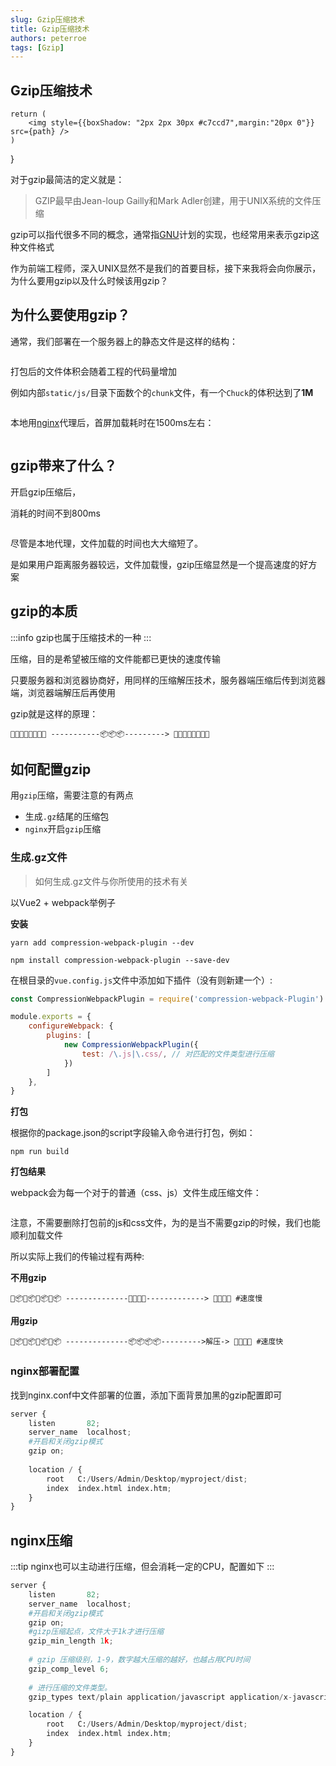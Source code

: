 ```yaml
---
slug: Gzip压缩技术
title: Gzip压缩技术
authors: peterroe
tags: [Gzip]
---
```



## Gzip压缩技术

    return (
        <img style={{boxShadow: "2px 2px 30px #c7ccd7",margin:"20px 0"}} src={path} />
    )
}



对于gzip最简洁的定义就是：

>GZIP最早由Jean-loup Gailly和Mark Adler创建，用于UNIX系统的文件压缩

gzip可以指代很多不同的概念，通常指[GNU](https://baike.baidu.com/item/GNU%E8%AE%A1%E5%88%92)计划的实现，也经常用来表示gzip这种文件格式

作为前端工程师，深入UNIX显然不是我们的首要目标，接下来我将会向你展示，为什么要用gzip以及什么时候该用gzip？

## 为什么要使用gzip？

通常，我们部署在一个服务器上的静态文件是这样的结构：

<Image path="https://img-blog.csdnimg.cn/f33b2806a44a41889fbc91188a687aea.png"/>

打包后的文件体积会随着工程的代码量增加

例如内部`static/js/`目录下面数个的`chunk`文件，有一个`Chuck`的体积达到了**1M**

<Image path="https://img-blog.csdnimg.cn/a43078d92fa74404858acd6f5f65fe0a.png"/>

本地用[nginx](http://nginx.org/en/download.html)代理后，首屏加载耗时在1500ms左右：

<Image path="https://img-blog.csdnimg.cn/34f55e22deef4d1db1bd272bd02eb9ec.png"/>

## gzip带来了什么？

开启gzip压缩后，

消耗的时间不到800ms

<Image path="https://img-blog.csdnimg.cn/465b46f7bbe140ddbe8422b57b40cacf.png"/>

尽管是本地代理，文件加载的时间也大大缩短了。

是如果用户距离服务器较远，文件加载慢，gzip压缩显然是一个提高速度的好方案

## gzip的本质

:::info
gzip也属于压缩技术的一种
:::

压缩，目的是希望被压缩的文件能都已更快的速度传输

只要服务器和浏览器协商好，用同样的压缩解压技术，服务器端压缩后传到浏览器端，浏览器端解压后再使用

gzip就是这样的原理：

```
🍕🍔🍟🌭🍿🧀🍗🍖 -----------📦📦📦---------> 🍕🍔🍟🌭🍿🧀🍗🍖
```

## 如何配置gzip

用`gzip`压缩，需要注意的有两点
* 生成`.gz`结尾的压缩包
* `nginx`开启`gzip`压缩

### 生成.gz文件

>如何生成.gz文件与你所使用的技术有关

以Vue2 + webpack举例子

**安装**


<Tabs>
<TabItem value="Yarn" label="Yarn" default>

```shell
yarn add compression-webpack-plugin --dev   
```

</TabItem>
<TabItem value="npm" label="npm">

```shell
npm install compression-webpack-plugin --save-dev
```

</TabItem>
</Tabs>

在根目录的`vue.config.js`文件中添加如下插件（没有则新建一个）:

```js title="vue.config.js配置"
const CompressionWebpackPlugin = require('compression-webpack-Plugin')

module.exports = {
    configureWebpack: {
        plugins: [
            new CompressionWebpackPlugin({
                test: /\.js|\.css/, // 对匹配的文件类型进行压缩
            })
        ]
    },
}
```

**打包**

根据你的package.json的script字段输入命令进行打包，例如：

```shell
npm run build
```

**打包结果**

webpack会为每一个对于的普通（css、js）文件生成压缩文件：

<Image path="https://img-blog.csdnimg.cn/a9cf21658c764d58ae212aedc09527e3.png"/>

注意，不需要删除打包前的js和css文件，为的是当不需要gzip的时候，我们也能顺利加载文件

所以实际上我们的传输过程有两种:

**不用gzip**
```shell
🍕📦🍟📦🌭📦🍿📦 --------------🍕🍟🌭🍿-------------> 🍕🍟🌭🍿 #速度慢
```
**用gzip**
```shell
🍕📦🍟📦🌭📦🍿📦 --------------📦📦📦📦--------->解压-> 🍕🍟🌭🍿 #速度快
```
### nginx部署配置

找到nginx.conf中文件部署的位置，添加下面背景加黑的gzip配置即可

```py title="某一种配置" {5}="true"
server {
    listen       82;
    server_name  localhost;
    #开启和关闭gzip模式
    gzip on;
    
    location / {
        root   C:/Users/Admin/Desktop/myproject/dist;
        index  index.html index.htm;
    }
}
```
## nginx压缩

:::tip
nginx也可以主动进行压缩，但会消耗一定的CPU，配置如下
:::
 
```py
server {
    listen       82;
    server_name  localhost;
    #开启和关闭gzip模式
    gzip on;
    #gizp压缩起点，文件大于1k才进行压缩
    gzip_min_length 1k;
        
    # gzip 压缩级别，1-9，数字越大压缩的越好，也越占用CPU时间
    gzip_comp_level 6;
        
    # 进行压缩的文件类型。
    gzip_types text/plain application/javascript application/x-javascript text/css application/xml text/xml text/javascript application/json image/png image/gif image/jpeg;

    location / {
        root   C:/Users/Admin/Desktop/myproject/dist;
        index  index.html index.htm;
    }
}
```


